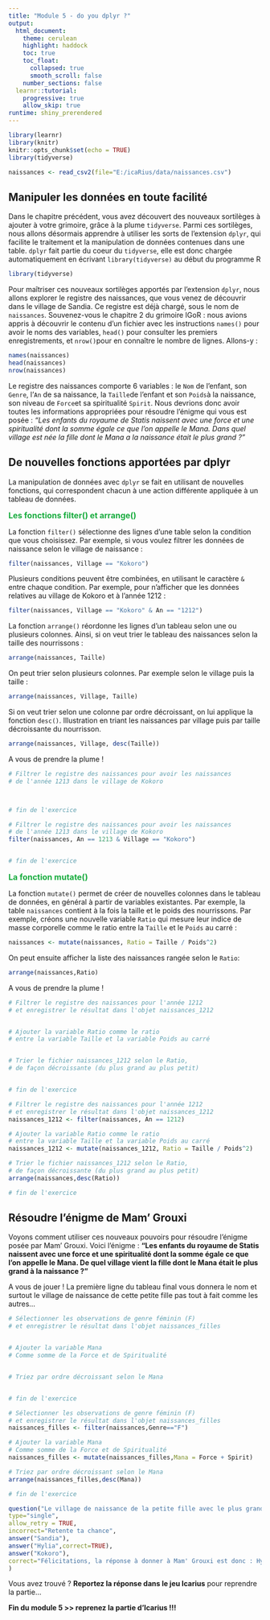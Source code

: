 ---
title: "Module 5 - do you dplyr ?"
output: 
  html_document:
    theme: cerulean
    highlight: haddock
    toc: true
    toc_float:
      collapsed: true
      smooth_scroll: false
    number_sections: false
  learnr::tutorial:
    progressive: true
    allow_skip: true
runtime: shiny_prerendered
---

```{r setup, include=FALSE}
library(learnr)
library(knitr)
knitr::opts_chunk$set(echo = TRUE)
library(tidyverse)
```

```{r, echo=FALSE, message = FALSE}
naissances <- read_csv2(file="E:/icaRius/data/naissances.csv")
```


## Manipuler les données en toute facilité

Dans le chapitre précédent, vous avez découvert des nouveaux sortilèges à ajouter à votre grimoire, grâce à la plume `tidyverse`. Parmi ces sortilèges, nous allons désormais apprendre à utiliser les sorts de l'extension `dplyr`, qui facilite le traitement et la manipulation de données contenues dans une table. `dplyr` fait partie du coeur du `tidyverse`, elle est donc chargée automatiquement en écrivant `library(tidyverse)` au début du programme R

```{r, eval=FALSE}
library(tidyverse)
```

Pour maîtriser ces nouveaux sortilèges apportés par l'extension `dplyr`, nous allons explorer le registre des naissances, que vous venez de découvrir dans le village de Sandia. Ce registre est déjà chargé, sous le nom de `naissances`. Souvenez-vous le chapitre 2 du grimoire IGoR : nous avions appris à découvrir le contenu d'un fichier avec les instructions `names()` pour avoir le noms des variables, `head()` pour consulter les premiers enregistrements, et `nrow()`pour en connaître le nombre de lignes. Allons-y :

```{r, collapse = TRUE}
names(naissances)
head(naissances)
nrow(naissances)
```

Le registre des naissances comporte 6 variables : le `Nom` de l'enfant, son `Genre`, l'`An` de sa naissance, la `Taille`de l'enfant et son `Poids`à la naissance, son niveau de `Force`et sa spiritualité `Spirit`. Nous devrions donc avoir toutes les informations appropriées pour résoudre l'énigme qui vous est posée : *"Les enfants du royaume de Statis naissent avec une force et une spiritualité dont la somme égale ce que l'on appelle le Mana. Dans quel village est née la fille dont le Mana a la naissance était le plus grand ?"*


## De nouvelles fonctions apportées par dplyr

La manipulation de données avec `dplyr` se fait en utilisant de nouvelles fonctions, qui correspondent chacun à une action différente appliquée à un tableau de données. 

<span style="color:#18AC3E;font-size:16px">**Les fonctions filter() et arrange()**</span> 

La fonction `filter()` sélectionne des lignes d’une table selon la condition que vous choisissez. Par exemple, si vous voulez filtrer les données de naissance selon le village de naissance :

```{r, collapse = TRUE}
filter(naissances, Village == "Kokoro")
```

Plusieurs conditions peuvent être combinées, en utilisant le caractère `&` entre chaque condition. Par exemple, pour n'afficher que les données relatives au village de Kokoro et à l'année 1212 :

```{r, collapse = TRUE}
filter(naissances, Village == "Kokoro" & An == "1212")
```


La fonction `arrange()` réordonne les lignes d’un tableau selon une ou plusieurs colonnes. Ainsi, si on veut trier le tableau des naissances selon la taille des nourrissons :

```{r, collapse = TRUE}
arrange(naissances, Taille)
```

On peut trier selon plusieurs colonnes. Par exemple selon le village puis la taille :

```{r, collapse = TRUE}
arrange(naissances, Village, Taille)
```

Si on veut trier selon une colonne par ordre décroissant, on lui applique la fonction `desc()`. Illustration en triant les naissances par village puis par taille décroissante du nourrisson.

```{r, collapse = TRUE}
arrange(naissances, Village, desc(Taille))
```

A vous de prendre la plume ! 

```{r chapitre5-ex1,exercise=TRUE}
# Filtrer le registre des naissances pour avoir les naissances
# de l'année 1213 dans le village de Kokoro



# fin de l'exercice
``` 
 
```{r chapitre5-ex1-solution}
# Filtrer le registre des naissances pour avoir les naissances
# de l'année 1213 dans le village de Kokoro
filter(naissances, An == 1213 & Village == "Kokoro")


# fin de l'exercice
``` 


<span style="color:#18AC3E;font-size:16px">**La fonction mutate()**</span> 

La fonction `mutate()` permet de créer de nouvelles colonnes dans le tableau de données, en général à partir de variables existantes. Par exemple, la table `naissances` contient à la fois la taille et le poids des nourrissons. Par exemple, créons une nouvelle variable `Ratio` qui mesure leur indice de masse corporelle comme le ratio entre la `Taille` et le `Poids` au carré :

```{r, collapse = TRUE}
naissances <- mutate(naissances, Ratio = Taille / Poids^2)
```

On peut ensuite afficher la liste des naissances rangée selon le `Ratio`:

```{r, collapse = TRUE}
arrange(naissances,Ratio)
```


A vous de prendre la plume !
```{r module5-question2,exercise=TRUE}
# Filtrer le registre des naissances pour l'année 1212 
# et enregistrer le résultat dans l'objet naissances_1212


# Ajouter la variable Ratio comme le ratio
# entre la variable Taille et la variable Poids au carré


# Trier le fichier naissances_1212 selon le Ratio, 
# de façon décroissante (du plus grand au plus petit)


# fin de l'exercice
``` 


```{r module5-question2-solution}
# Filtrer le registre des naissances pour l'année 1212 
# et enregistrer le résultat dans l'objet naissances_1212
naissances_1212 <- filter(naissances, An == 1212)

# Ajouter la variable Ratio comme le ratio
# entre la variable Taille et la variable Poids au carré
naissances_1212 <- mutate(naissances_1212, Ratio = Taille / Poids^2)

# Trier le fichier naissances_1212 selon le Ratio, 
# de façon décroissante (du plus grand au plus petit)
arrange(naissances,desc(Ratio))

# fin de l'exercice
``` 


## Résoudre l'énigme de Mam' Grouxi

Voyons comment utiliser ces nouveaux pouvoirs pour résoudre l'énigme posée par Mam' Grouxi. Voici l'énigme : **"Les enfants du royaume de Statis naissent avec une force et une spiritualité dont la somme égale ce que l'on appelle le Mana. De quel village vient la fille dont le Mana était le plus grand à la naissance ?"**

A vous de jouer ! La première ligne du tableau final vous donnera le nom et surtout le village de naissance de cette petite fille pas tout à fait comme les autres...

```{r module5-question3,exercise=TRUE}
# Sélectionner les observations de genre féminin (F)
# et enregistrer le résultat dans l'objet naissances_filles


# Ajouter la variable Mana 
# Comme somme de la Force et de Spiritualité


# Triez par ordre décroissant selon le Mana


# fin de l'exercice
``` 
 
```{r module5-question3-solution}
# Sélectionner les observations de genre féminin (F)
# et enregistrer le résultat dans l'objet naissances_filles
naissances_filles <- filter(naissances,Genre=="F")

# Ajouter la variable Mana 
# Comme somme de la Force et de Spiritualité
naissances_filles <- mutate(naissances_filles,Mana = Force + Spirit)

# Triez par ordre décroissant selon le Mana
arrange(naissances_filles,desc(Mana))

# fin de l'exercice
``` 

```{r question1,echo=FALSE}
question("Le village de naissance de la petite fille avec le plus grand Mana est :",
type="single",
allow_retry = TRUE,
incorrect="Retente ta chance",
answer("Sandia"),
answer("Hylia",correct=TRUE),
answer("Kokoro"),
correct="Félicitations, la réponse à donner à Mam' Grouxi est donc : Hylia (avec H majuscule)"
)

```  

Vous avez trouvé ? **Reportez la réponse dans le jeu Icarius** pour reprendre la partie...

**Fin du module 5 >> reprenez la partie d'Icarius !!!** 